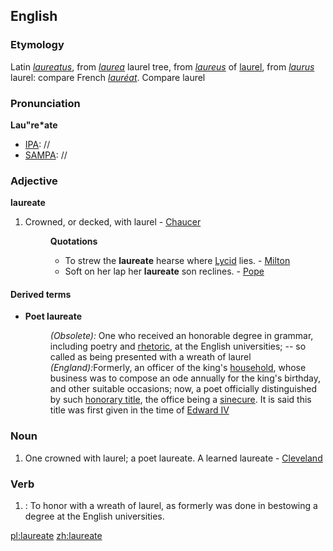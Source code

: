==English==

===Etymology===
Latin ''[[laureatus]]'', from ''[[laurea]]'' laurel tree, from ''[[laureus]]'' of [[laurel]], from ''[[laurus]]'' laurel: compare French ''[[lauréat]]''. Compare laurel

===Pronunciation===
'''Lau"re*ate'''
*[[IPA]]: //
*[[SAMPA]]: //

===Adjective===
'''laureate'''

# Crowned, or decked, with laurel - [[Chaucer]]
#:'''Quotations'''
#:*To strew the '''laureate''' hearse where [[Lycid]] lies. - [[Milton]]
#:*Soft on her lap her '''laureate''' son reclines. - [[Pope]]

====Derived terms====
*'''Poet laureate'''
*:''(Obsolete):'' One who received an honorable degree in grammar, including poetry and [[rhetoric]], at the English universities; -- so called as being presented with a wreath of laurel
*:''(England):''Formerly, an officer of the king's [[household]], whose business was to compose an ode annually for the king's birthday, and other suitable occasions; now, a poet officially distinguished by such [[honorary title]], the office being a [[sinecure]]. It is said this title was first given in the time of [[w:Edward IV|Edward IV]]

===Noun===
{{en-noun-reg}}

# One crowned with laurel; a poet laureate. A learned laureate - [[Cleveland]]

===Verb===
{{en-verb|laureat|ing}}

# {{intransitive}}: To honor with a wreath of laurel, as formerly was done in bestowing a degree at the English universities.

[[pl:laureate]]
[[zh:laureate]]